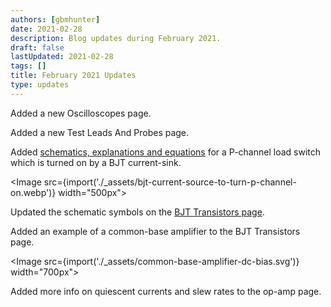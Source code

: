 ```yaml
---
authors: [gbmhunter]
date: 2021-02-28
description: Blog updates during February 2021.
draft: false
lastUpdated: 2021-02-28
tags: []
title: February 2021 Updates
type: updates
---
```


Added a new Oscilloscopes page.

Added a new Test Leads And Probes page.

Added [schematics, explanations and equations](/electronics/circuit-design/load-switches/) for a P-channel load switch which is turned on by a BJT current-sink.

<Image src={import('./_assets/bjt-current-source-to-turn-p-channel-on.webp')} width="500px"></Image>

Updated the schematic symbols on the [BJT Transistors page](/electronics/components/transistors/bipolar-junction-transistors-bjts).

Added an example of a common-base amplifier to the BJT Transistors page.

<Image src={import('./_assets/common-base-amplifier-dc-bias.svg')} width="700px"></Image>

Added more info on quiescent currents and slew rates to the op-amp page.
